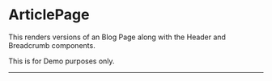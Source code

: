
<Meta title="Design System/pages/BlogPage/Docs" of={BlogPageStories} />

# ArticlePage

This renders versions of an Blog Page along with the Header and Breadcrumb components.

This is for Demo purposes only.

---

<Stories />
